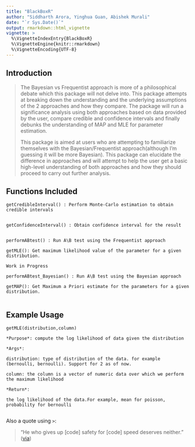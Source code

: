 ```yaml
---
title: "BlackBoxR"
author: "Siddharth Arora, Yinghua Guan, Abishek Murali"
date: "`r Sys.Date()`"
output: rmarkdown::html_vignette
vignette: >
  %\VignetteIndexEntry{BlackBoxR}
  %\VignetteEngine{knitr::rmarkdown}
  %\VignetteEncoding{UTF-8}
---
```


## Introduction

>The Bayesian vs Frequentist approach is more of a philosophical debate which this package will not delve into. This package attempts at breaking down the understanding and the underlying assumptions of the 2 approaches and how they compare. The package will run a significance analysis using both approaches based on data provided by the user, compare credible and confidence intervals and finally debunks the understanding of MAP and MLE for parameter estimation.
>
>This package is aimed at users who are attempting to familiarize themselves with the Bayesian/Frequentist approach(although I'm guessing it will be more Bayesian). This package can elucidate the difference in approaches and will attempt to help the user get a basic high-level understanding of both approaches and how they should proceed to carry out further analysis.


## Functions Included

```
getCredibleInterval() : Perform Monte-Carlo estimation to obtain credible intervals


getConfidenceInterval() : Obtain confidence interval for the result


performABtest() : Run A\B test using the Frequentist approach

getMLE(): Get maximum likelihood value of the parameter for a given distribution.

Work in Progress

performABtest_Bayesian() : Run A\B test using the Bayesian approach

getMAP(): Get Maximum a Priori estimate for the parameters for a given distribution.


```





## Example Usage


```
getMLE(distribution,column)

*Purpose*: compute the log likelihood of data given the distribution

*Args*: 

distribution: type of distribution of the data. for example (bernoulli, bernoulli). Support for 2 as of now.

column: the column is a vector of numeric data over which we perform the maximum likelihood

*Return*:

the log likelihood of the data.For example, mean for poisson, probability for bernoulli


```

Also a quote using `>`:

> "He who gives up [code] safety for [code] speed deserves neither."
([via](https://twitter.com/hadleywickham/status/504368538874703872))
